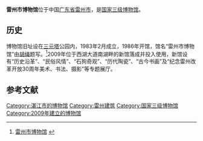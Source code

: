 {{coord|20|54|46|N|110|05|18|E|scale:10000|display=title}}
'''雷州市博物馆'''位于中国[[广东省|广东省]][[雷州市|雷州市]]，是[[国家三级博物馆|国家三级博物馆]]。

==历史==
博物馆旧址设在[[三元塔_(雷州)|三元塔]]公园内，1983年2月成立，1986年开馆，馆名“雷州市博物馆”由[[胡绳|胡绳]]题写。<ref>[http://www.zhanjiang.gov.cn/fileserver/newshtml/68fc5dc3-de26-489b-a9b8-f1b35bfccc4d.htm 雷州市博物馆] {{webarchive|url=https://web.archive.org/web/20150402194153/http://www.zhanjiang.gov.cn/fileserver/newshtml/68fc5dc3-de26-489b-a9b8-f1b35bfccc4d.htm |date=2015-04-02 }}</ref>2009年位于西湖大道南湖畔的新馆落成并投入使用，新馆设有“历史沿革”、“民俗风情”、“石狗奇观”、“历代陶瓷”、“古今书画”及“纪念雷州改革开放30周年美术、书法、摄影”等专题展厅。

{{Gallery
|width = 300
|height = 
|lines = 1
|File:Leizhou Museum 2014.02.27 16-47-01.jpg|西北面
|File:Leizhou Museum 2014.02.27 16-48-01.jpg|北面（正门）
|File:Leizhou Museum 2014.02.27 16-48-54.jpg|大厅
}}

==参考文献==
{{commonscat|Leizhou Museum}}
{{reflist}}

{{DEFAULTSORT:L}}
[[Category:湛江市的博物馆|Category:湛江市的博物馆]]
[[Category:雷州建筑|Category:雷州建筑]]
[[Category:国家三级博物馆|Category:国家三级博物馆]]
[[Category:2009年建立的博物馆|Category:2009年建立的博物馆]]
